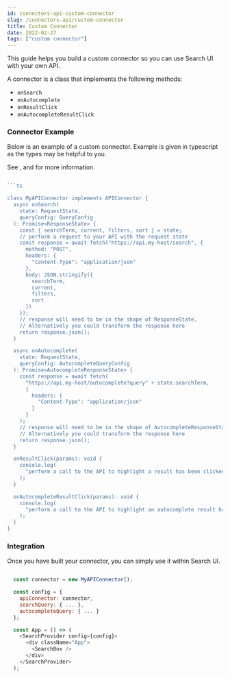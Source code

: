 ```yaml
---
id: connectors-api-custom-connector
slug: /connectors-api/custom-connector
title: Custom Connector
date: 2022-02-27
tags: ["custom connector"]
---
```


This guide helps you build a custom connector so you can use Search UI with your own API.

A connector is a class that implements the following methods:

- `onSearch`
- `onAutocomplete`
- `onResultClick`
- `onAutocompleteResultClick`

### Connector Example

Below is an example of a custom connector. Example is given in typescript as the types may be helpful to you.

See <DocLink id="api-state" section="request-state" text="Request State"/>, <DocLink id="api-state" section="response-state" text="Response State"/> and <DocLink id="api-configuration" section="search-query-queryconfig" text="Search Query Config"/> for more information.

````typescript

```ts

class MyAPIConnector implements APIConnector {
  async onSearch(
    state: RequestState,
    queryConfig: QueryConfig
  ): Promise<ResponseState> {
    const { searchTerm, current, filters, sort } = state;
    // perform a request to your API with the request state
    const response = await fetch("https://api.my-host/search", {
      method: "POST",
      headers: {
        "Content-Type": "application/json"
      },
      body: JSON.stringify({
        searchTerm,
        current,
        filters,
        sort
      })
    });
    // response will need to be in the shape of ResponseState.
    // Alternatively you could transform the response here
    return response.json();
  }

  async onAutocomplete(
    state: RequestState,
    queryConfig: AutocompleteQueryConfig
  ): Promise<AutocompleteResponseState> {
    const response = await fetch(
      "https://api.my-host/autocomplete?query" + state.searchTerm,
      {
        headers: {
          "Content-Type": "application/json"
        }
      }
    );
    // response will need to be in the shape of AutocompleteResponseState.
    // Alternatively you could transform the response here
    return response.json();
  }

  onResultClick(params): void {
    console.log(
      "perform a call to the API to highlight a result has been clicked"
    );
  }

  onAutocompleteResultClick(params): void {
    console.log(
      "perform a call to the API to highlight an autocomplete result has been clicked"
    );
  }
}
````

### Integration

Once you have built your connector, you can simply use it within Search UI.

```js

  const connector = new MyAPIConnector();

  const config = {
    apiConnector: connector,
    searchQuery: { ... },
    autocompleteQuery: { ... }
  };

  const App = () => (
    <SearchProvider config={config}>
      <div className="App">
        <SearchBox />
      </div>
    </SearchProvider>
  );

```
